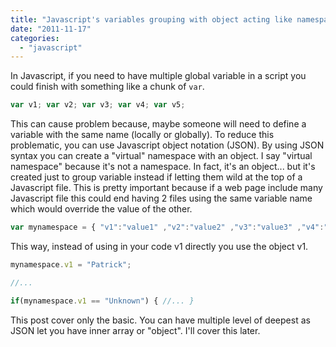 ```yaml
---
title: "Javascript's variables grouping with object acting like namespace"
date: "2011-11-17"
categories: 
  - "javascript"
---
```


In Javascript, if you need to have multiple global variable in a script you could finish with something like a chunk of `var`.

```typescript
var v1; var v2; var v3; var v4; var v5; 
``` 


This can cause problem because, maybe someone will need to define a variable with the same name (locally or globally). To reduce this problematic, you can use Javascript object notation (JSON). By using JSON syntax you can create a "virtual" namespace with an object. I say "virtual namespace" because it's not a namespace. In fact, it's an object... but it's created just to group variable instead if letting them wild at the top of a Javascript file. This is pretty important because if a web page include many Javascript file this could end having 2 files using the same variable name which would override the value of the other.

```typescript
var mynamespace = { "v1":"value1" ,"v2":"value2" ,"v3":"value3" ,"v4":"value4" ,"v5":"value5" ,"v6":"value6" }; 
``` 


This way, instead of using in your code v1 directly you use the object v1.

```typescript
mynamespace.v1 = "Patrick";

//...

if(mynamespace.v1 == "Unknown") { //... } 
``` 


This post cover only the basic. You can have multiple level of deepest as JSON let you have inner array or "object". I'll cover this later.
